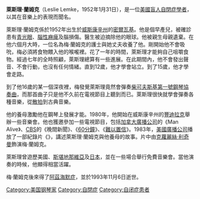 {{Expand language}}
{{unreferenced|time=2017-06-18T05:16:13+00:00}}
'''萊斯理·蘭姆克'''（Leslie Lemke，1952年1月31日），是一位[[美國|美國]][[盲人|盲人]][[學者症候群|自閉症學者]]，以其在音樂上的表現而聞名。

萊斯理·蘭姆克係於1952年出生於[[威斯康辛州|威斯康辛州]]的[[密爾瓦基|密爾瓦基]]。他是個早產兒，被確診患有[[青光眼|青光眼]]、[[腦性麻痺|腦性麻痺]]及腦損傷。醫生被迫摘除他的眼球。他被親生母親遺棄。在他六個月大時，一位名為梅·蘭姆克的護士與她丈夫收養了他。剛開始他不會吸吮，梅必須將食物餵入他的喉嚨裡。花了一年的時間，萊斯理才能夠自己咀嚼食物。經過七年的全時照顧，萊斯理總算有一些進展。在此期間內，他不會發出聲音、不會行動，也沒有任何情緒。直到12歲，他才學會站立。到了15歲，他才學會走路。

到了他16歲的某一個深夜裡，梅發覺萊斯理竟然會彈奏[[柴可夫斯基|柴可夫斯基]][[第1钢琴协奏曲_(柴可夫斯基)|第一號鋼琴協奏曲]]，而那首曲子只是他不久前在電視節目上聽到而已。萊斯理很快就學會彈奏各種音樂，從[[散拍|散拍]]到古典音樂。

他的養母激勵他在鋼琴上發展才能。1980年，他開始在威斯康辛州的[[豐迪拉克郡_(威斯康辛州)|豐迪拉克]]舉辦一些音樂會。他也獲邀參加一些電視節目，包括[[加拿大廣播公司|加拿大廣播公司]]的《Man Alive》、[[CBS_(電視網)|CBS]]的《晚間新聞》、《[[60分鐘|60分鐘]]》、《[[難以置信|難以置信]]》。1983年，[[美國廣播公司|美國廣播公司]]播放了一部紀錄片《{{link-en|促成奇蹟的女人|The Woman Who Willed a Miracle}}》，講述萊斯理·蘭姆克與他養母的故事。片中由[[克蘿麗絲·利奇曼|克蘿麗絲·利奇曼]]飾演梅·蘭姆克。

萊斯理曾遊歷美國、[[斯堪地那維亞|斯堪地那維亞]]及[[日本|日本]]，並在一些場合舉行免費音樂會。當他演奏的時候，他顯得相當活躍。

梅·蘭姆克後來得了[[阿茲海默症|阿茲海默症]]，並於1993年11月6日逝世。

{{Authority control}}
[[Category:美国钢琴家|Category:美国钢琴家]]
[[Category:自閉症|Category:自閉症]]
[[Category:自闭症患者|Category:自闭症患者]]